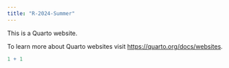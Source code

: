 ```yaml
---
title: "R-2024-Summer"
---
```


This is a Quarto website.

To learn more about Quarto websites visit <https://quarto.org/docs/websites>.

```r
1 + 1
```
